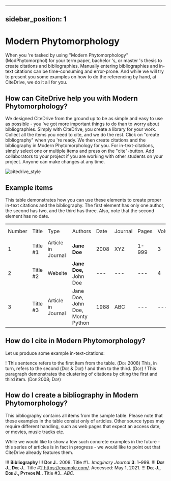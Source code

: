 
---
sidebar_position: 1
---

# Modern Phytomorphology

When you 're tasked by using "Modern Phytomorphology" (ModPhytomorphol) for your term paper, bachelor 's, or master 's thesis to create citations and bibliographies.
Manually entering bibliographies and in-text citations can be time-consuming and error-prone. And while we will try to present you some examples on how to do the referencing by hand, at CiteDrive, we do it all for you.

<!---
## About  Modern Phytomorphology

* Title: Modern Phytomorphology
* Short Title (Id): ModPhytomorphol)
* Authors: Modern Phytomorphology
* Download: Modern Phytomorphology
 --->

## How can CiteDrive help you with Modern Phytomorphology?

We designed CiteDrive from the ground up to be as simple and easy to use as possible - you 've got more important things to do than to worry about bibliographies. Simply with CiteDrive, you create a library for your work. Collect all the items you need to cite, and we do the rest. Click on "create bibliography" when you 're ready. We then create citations and the bibliography in Modern Phytomorphology for you. For in-text-citations, simply select one or multiple items and press on the "cite"-button. Add collaborators to your project if you are working with other students on your project. Anyone can make changes at any time.


![citedrive_style](images/modern-phytomorphology.svg "Choose Modern Phytomorphology in the CiteDrive App")


## Example items

This table demonstrates how you can use these elements to create proper in-text citations and the bibliography. The first element has only one author, the second has two, and the third has three. Also, note that the second element has no date.


<table>
  <tr>
   <td>Number
   </td>
   <td>Title
   </td>
   <td>Type
   </td>
   <td>Authors
   </td>
   <td>Date
   </td>
   <td>Journal
   </td>
   <td>Pages
   </td>
   <td>Volume
   </td>
   <td>Issue
   </td>
   <td>Access Date
   </td>
  </tr>
  <tr>
   <td>1
   </td>
   <td>Title #1
   </td>
   <td>Article in Journal
   </td>
   <td><strong>Jane Doe</strong>
   </td>
   <td>2008
   </td>
   <td>XYZ
   </td>
   <td>1-999
   </td>
   <td>3
   </td>
   <td>2
   </td>
   <td>--
   </td>
  </tr>
  <tr>
   <td>
2
   </td>
   <td>Title #2
   </td>
   <td>Website
   </td>
   <td><strong>Jane Doe, </strong>John Doe
   </td>
   <td>---
   </td>
   <td>---
   </td>
   <td>---
   </td>
   <td>4
   </td>
   <td>---
   </td>
   <td>2020-05-01
   </td>
  </tr>
  <tr>
   <td>3
   </td>
   <td>Title #3
   </td>
   <td>Article in Journal
   </td>
   <td>Jane Doe, John Doe, Monty Python
   </td>
   <td>1988
   </td>
   <td>ABC
   </td>
   <td>---
   </td>
   <td>---
   </td>
   <td>16
   </td>
   <td>---
   </td>
  </tr>
</table>



## How do I cite in  Modern Phytomorphology?

Let us produce some example in-text-citations:

! This sentence refers to the first item from the table. (<span style="font-variant:small-caps;"><span style="font-variant:small-caps;"><span style="font-variant:small-caps;">Doe</span></span> 2008</span>) This, in turn, refers to the second (<span style="font-variant:small-caps;"><span style="font-variant:small-caps;"><span style="font-variant:small-caps;">Doe &amp; Doe</span></span></span>)
! and then to the third.  (<span style="font-variant:small-caps;"><span style="font-variant:small-caps;"><span style="font-variant:small-caps;">Doe</span></span></span>)
! This paragraph demonstrates the clustering of citations by citing the first and third item. (<span style="font-variant:small-caps;"><span style="font-variant:small-caps;"><span style="font-variant:small-caps;">Doe</span></span> 2008</span>; <span style="font-variant:small-caps;"><span style="font-variant:small-caps;"><span style="font-variant:small-caps;">Doe</span></span></span>)



## How do I create a bibliography in Modern Phytomorphology?

This bibliography contains all items from the sample table. Please note that these examples in the table consist only of articles. Other source types may require different handling, such as web pages that expect an access date, or movies, music tracks etc.

While we would like to show a few such concrete examples in the future - this series of articles is in fact in progress - we would like to point out that CiteDrive already features them.


!!! **Bibliography**
!!! <b><span style="font-variant:small-caps;"><b>Doe J.</b></span></b>. 2008. Title #1.. <i>Imaginary Journal</i> <b>3</b>: 1–999.
!!! <b><span style="font-variant:small-caps;"><b>Doe J., Doe J.</b></span></b>. Title #2.https://example.com/. Accessed: May 1, 2021.
!!! <b><span style="font-variant:small-caps;"><b>Doe J., Doe J., Python M.</b></span></b>. Title #3.. <i>ABC</i>.


```
        